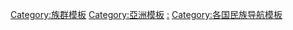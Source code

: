 [[Category:族群模板|Category:族群模板]]
[[Category:亞洲模板|Category:亞洲模板]]
[[Category:亚洲各国族群|:]]
[[Category:各国民族导航模板|Category:各国民族导航模板]]